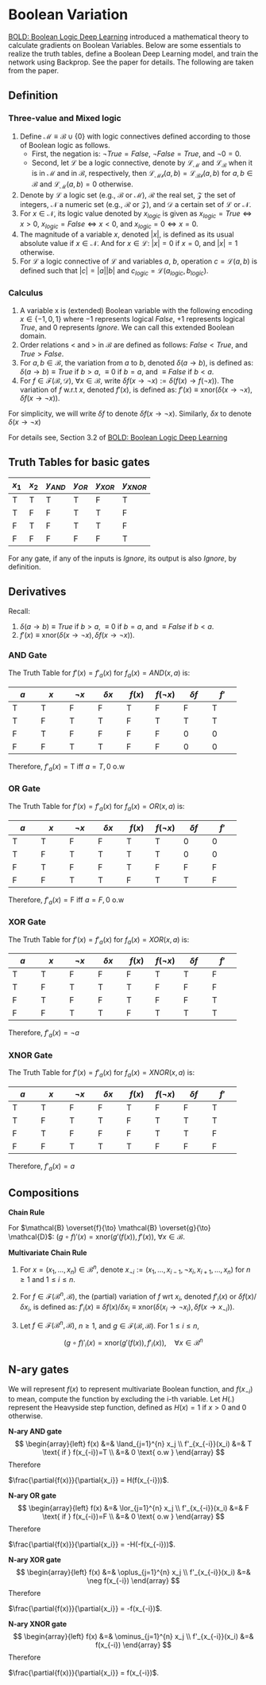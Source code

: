 # Boolean Variation

[BOLD: Boolean Logic Deep Learning](https://arxiv.org/pdf/2405.16339) introduced a mathematical theory to calculate gradients on Boolean Variables. Below are some essentials to realize the truth tables, define a Boolean Deep Learning model, and train the network using Backprop. See the paper for details. The following are taken from the paper.

## Definition

### Three-value and Mixed logic

1. Define $\mathcal{M} \equiv \mathcal{B} \cup \{0\}$ with logic connectives defined according to those of Boolean logic as follows. 
    - First, the negation is: $\neg True = False$, $\neg False = True$, and $\neg 0 = 0$. 
    - Second, let $\mathcal{L}$ be a logic connective, denote by $\mathcal{L}_{\mathcal{M}}$ and $\mathcal{L}_{\mathcal{B}}$ when it is in $\mathcal{M}$ and in $\mathcal{B}$, respectively, then $\mathcal{L}_{\mathcal{Mb}}(a,b) = \mathcal{L}_{\mathcal{Bb}}(a,b)$ for $a, b \in \mathcal{B}$ and $\mathcal{L}_{\mathcal{M}}(a,b) = 0$ otherwise.
2. Denote by $\mathcal{L}$ a logic set (e.g., $\mathcal{B}$ or $\mathcal{M}$), $\mathcal{R}$ the real set, $\mathcal{Z}$ the set of integers, $\mathcal{N}$ a numeric set (e.g., $\mathcal{R}$ or $\mathcal{Z}$), and $\mathcal{D}$ a certain set of $\mathcal{L}$ or $\mathcal{N}$.
3. For $x \in \mathcal{N}$, its logic value denoted by $x_{logic}$ is given as $x_{logic} = True \Leftrightarrow x > 0$, $x_{logic} = False \Leftrightarrow x < 0$, and $x_{logic} = 0 \Leftrightarrow x = 0$.
4. The magnitude of a variable $x$, denoted $|x|$, is defined as its usual absolute value if $x \in \mathcal{N}$. And for $x \in \mathcal{L}$: $|x| = 0$ if $x = 0$, and $|x| = 1$ otherwise.
5. For $\mathcal{L}$ a logic connective of $\mathcal{L}$ and variables $a$, $b$, operation $c = \mathcal{L}(a, b)$ is defined such that $|c| = |a||b|$ and $c_{logic} = \mathcal{L}(a_{logic}, b_{logic})$. 


### Calculus
1. A variable x is (extended) Boolean variable with the following encoding $x \in \{-1,0,1\}$ where $-1$ represents logical $False$, $+1$ represents logical $True$, and $0$ represents $Ignore$. We can call this extended Boolean domain.
2. Order relations $<$ and $>$ in $\mathcal{B}$ are defined as follows: $False < True$, and $True > False$.
3. For $a, b \in \mathcal{B}$, the variation from $a$ to $b$, denoted $\delta(a \to b)$, is defined as: $\delta(a \to b) \equiv True$ if $b > a$, $\equiv 0$ if $b = a$, and $\equiv False$ if $b < a$.
4. For $f \in \mathcal{F}(\mathcal{B}, \mathcal{D})$, $\forall x \in \mathcal{B}$, write $\delta f(x \to \neg x) := \delta(f(x) \to f(\neg x))$. The variation of $f$ w.r.t $x$, denoted $f'(x)$, is defined as: $f'(x) \equiv \text{xnor}(\delta(x \to \neg x), \delta f(x \to \neg x))$.

For simplicity, we will write $\delta f$ to denote $\delta f(x \to \neg x)$. Similarly, $\delta x$ to denote $\delta (x \to \neg x)$ 


For details see, Section 3.2 of [BOLD: Boolean Logic Deep Learning](https://arxiv.org/pdf/2405.16339)


## Truth Tables for basic gates

| $x_1$ | $x_2$ | $y_{AND}$ | $y_{OR}$ | $y_{XOR}$ |$y_{XNOR}$ | 
|-----|-----|-----|-----|-----|-----|
T| T | T | T | F | T | 
T| F | F | T | T | F |
F| T | F | T | T | F | 
F| F | F | F | F | T | 

For any gate, if any of the inputs is $Ignore$, its output is also $Ignore$, by definition.

## Derivatives

Recall:

1. $\delta(a \to b) \equiv True$ if $b > a$, $\equiv 0$ if $b = a$, and $\equiv False$ if $b < a$.
2. $f'(x) \equiv \text{xnor}(\delta(x \to \neg x), \delta f(x \to \neg x))$.


### AND Gate

The Truth Table for $f'(x) = f'_a(x)$ for $f_a(x) = AND(x,a)$ is:

| $a$ | $x$ | $\neg x$ | $\delta x$ | $f(x)$ |$f(\neg x)$ |  $\delta f$ | $f'$ 
|-----|-----|-----|-----| -----| -----|-----|-----|
T| T | F | F | T | F | F | T | 
T| F | T | T | F | T | T | T | 
F| T | F | F | F | F | 0 | 0 |
F| F | T | T | F | F | 0 | 0 |

Therefore, $f'_{a}(x) = \text{T} \text{ iff } a=T, 0 \text{ o.w}$


### OR Gate

The Truth Table for $f'(x) = f'_a(x)$ for $f_a(x) = OR(x,a)$ is:

| $a$ | $x$ | $\neg x$ | $\delta x$ | $f(x)$ |$f(\neg x)$ |  $\delta f$ | $f'$ 
|-----|-----|-----|-----| -----| -----|-----|-----|
T| T | F | F | T | T | 0 | 0 | 
T| F | T | T | T | T | 0 | 0 | 
F| T | F | F | T | F | F | F |
F| F | T | T | F | T | T | F |

Therefore, $f'_{a}(x) = \text{F} \text{ iff } a=F, 0 \text{ o.w}$

### XOR Gate

The Truth Table for $f'(x) = f'_a(x)$ for $f_a(x) = XOR(x,a)$ is:

| $a$ | $x$ | $\neg x$ | $\delta x$ | $f(x)$ |$f(\neg x)$ |  $\delta f$ | $f'$ 
|-----|-----|-----|-----| -----| -----|-----|-----|
T| T | F | F | F | T | T | F | 
T| F | T | T | T | F | F | F | 
F| T | F | F | T | F | F | T |
F| F | T | T | F | T | T | T |

Therefore, $f'_{a}(x) = \neg a$

### XNOR Gate

The Truth Table for $f'(x) = f'_a(x)$ for $f_a(x) = XNOR(x,a)$ is:

| $a$ | $x$ | $\neg x$ | $\delta x$ | $f(x)$ |$f(\neg x)$ |  $\delta f$ | $f'$ 
|-----|-----|-----|-----| -----| -----|-----|-----|
T| T | F | F | T | F | F | T | 
T| F | T | T | F | T | T | T | 
F| T | F | F | F | T | T | F |
F| F | T | T | T | F | F | F |

Therefore, $f'_{a}(x) = a$


## Compositions


**Chain Rule**

For $\mathcal{B} \overset{f}{\to} \mathcal{B} \overset{g}{\to} \mathcal{D}$: $(g \circ f)'(x) = \text{xnor}(g'(f(x)), f'(x))$, $\forall x \in \mathcal{B}$.

**Multivariate Chain Rule**

1. For $x = (x_1, \ldots, x_n) \in \mathcal{B}^n$, denote $x_{\neg i} := (x_1, \ldots, x_{i-1}, \neg x_i, x_{i+1}, \ldots, x_n)$ for $n \ge 1$ and $1 \leq i \leq n$.

2. For $f \in \mathcal{F}(\mathcal{B}^n, \mathcal{B})$, the (partial) variation of $f$ wrt $x_i$, denoted $f'_{i}(x)$ or $\delta f(x)/\delta x_i$, is defined as: $f'_{i}(x) \equiv \delta f(x)/\delta x_i \equiv \text{xnor}(\delta(x_i \to \neg x_i), \delta f(x \to x_{\neg i}))$.

3.  Let $f \in \mathcal{F}(\mathcal{B}^n, \mathcal{B})$, $n \geq 1$, and $g \in \mathcal{F}(\mathcal{B}, \mathcal{B})$. For $1 \le i \le n$,

$$(g \circ f)'_i(x) = \text{xnor}(g'(f(x)), f'_i(x)), \quad \forall x \in \mathcal{B}^n$$


## N-ary gates
We will represent $f(x)$ to represent multivariate Boolean function, and $f(x_{-i})$ to mean, compute the function by excluding the i-th variable. Let $H(.)$ represent the Heavyside step function, defined as $H(x)= 1$ if $x > 0$  and 0 otherwise.


**N-ary AND gate**
$$
\begin{array}{left}
f(x) &=& \land_{j=1}^{n} x_j \\
f'_{x_{-i}}(x_i) &=& T \text{ if } f(x_{-i})=T \\
&=& 0 \text{ o.w }
\end{array}
$$
Therefore

$\frac{\partial{f(x)}}{\partial{x_i}} = H(f(x_{-i}))$.

**N-ary OR gate**
$$
\begin{array}{left}
f(x) &=& \lor_{j=1}^{n} x_j \\
f'_{x_{-i}}(x_i) &=& F \text{ if } f(x_{-i})=F \\
&=& 0 \text{ o.w }
\end{array}
$$
Therefore

$\frac{\partial{f(x)}}{\partial{x_i}} = -H(-f(x_{-i}))$.

**N-ary XOR gate**
$$
\begin{array}{left}
f(x) &=& \oplus_{j=1}^{n} x_j \\
f'_{x_{-i}}(x_i) &=& \neg f(x_{-i})
\end{array}
$$
Therefore

$\frac{\partial{f(x)}}{\partial{x_i}} = -f(x_{-i})$. 

**N-ary XNOR gate**
$$
\begin{array}{left}
f(x) &=& \ominus_{j=1}^{n} x_j \\
f'_{x_{-i}}(x_i) &=& f(x_{-i})
\end{array}
$$
Therefore

$\frac{\partial{f(x)}}{\partial{x_i}} = f(x_{-i})$. 
